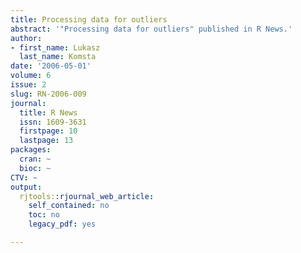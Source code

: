 ```yaml
---
title: Processing data for outliers
abstract: '"Processing data for outliers" published in R News.'
author:
- first_name: Lukasz
  last_name: Komsta
date: '2006-05-01'
volume: 6
issue: 2
slug: RN-2006-009
journal:
  title: R News
  issn: 1609-3631
  firstpage: 10
  lastpage: 13
packages:
  cran: ~
  bioc: ~
CTV: ~
output:
  rjtools::rjournal_web_article:
    self_contained: no
    toc: no
    legacy_pdf: yes

---
```

